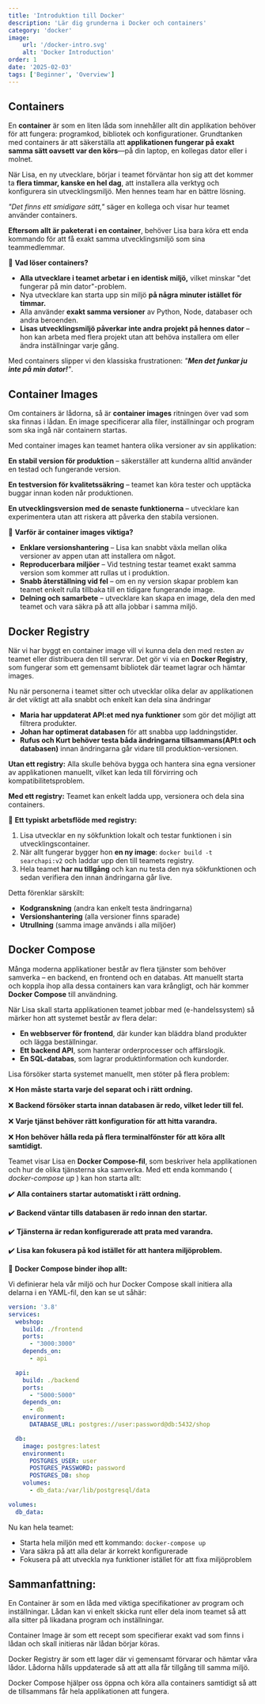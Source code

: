 ```yaml
---
title: 'Introduktion till Docker'
description: 'Lär dig grunderna i Docker och containers'
category: 'docker'
image:
    url: '/docker-intro.svg'
    alt: 'Docker Introduction'
order: 1
date: '2025-02-03'
tags: ['Beginner', 'Overview']
---
```


## Containers

En **container** är som en liten låda som innehåller allt din applikation behöver för att fungera: programkod, bibliotek och konfigurationer. Grundtanken med containers är att säkerställa att **applikationen fungerar på exakt samma sätt oavsett var den körs**—på din laptop, en kollegas dator eller i molnet.

När Lisa, en ny utvecklare, börjar i teamet förväntar hon sig att det kommer ta **flera timmar, kanske en hel dag**, att installera alla verktyg och konfigurera sin utvecklingsmiljö. Men hennes team har en bättre lösning.

*"Det finns ett smidigare sätt,"* säger en kollega och visar hur teamet använder containers.

**Eftersom allt är paketerat i en container**, behöver Lisa bara köra ett enda kommando för att få exakt samma utvecklingsmiljö som sina teammedlemmar.

🔹 **Vad löser containers?**

- **Alla utvecklare i teamet arbetar i en identisk miljö,** vilket minskar "det fungerar på min dator"-problem.
- Nya utvecklare kan starta upp sin miljö **på några minuter istället för timmar.**
- Alla använder **exakt samma versioner** av Python, Node, databaser och andra beroenden.
- **Lisas utvecklingsmiljö påverkar inte andra projekt på hennes dator** – hon kan arbeta med flera projekt utan att behöva installera om eller ändra inställningar varje gång.

Med containers slipper vi den klassiska frustrationen: *"**Men det funkar ju inte på min dator!**"*.

<ZoomableImage
    src="/intro-to-docker-pic1.svg"
    alt="Docker Container"
    caption="En container är en låda som håller koll på innehållet"
/>

## Container Images

Om containers är lådorna, så är **container images** ritningen över vad som ska finnas i lådan. En image specificerar alla filer, inställningar och program som ska ingå när containern startas.

Med container images kan teamet hantera olika versioner av sin applikation:

**En stabil version för produktion** – säkerställer att kunderna alltid använder en testad och fungerande version.

**En testversion för kvalitetssäkring** – teamet kan köra tester och upptäcka buggar innan koden når produktionen.

**En utvecklingsversion med de senaste funktionerna** – utvecklare kan experimentera utan att riskera att påverka den stabila versionen.

🔹 **Varför är container images viktiga?**

- **Enklare versionshantering** – Lisa kan snabbt växla mellan olika versioner av appen utan att installera om något.
- **Reproducerbara miljöer** – Vid testning testar teamet exakt samma version som kommer att rullas ut i produktion.
- **Snabb återställning vid fel** – om en ny version skapar problem kan teamet enkelt rulla tillbaka till en tidigare fungerande image.
- **Delning och samarbete** – utvecklare kan skapa en image, dela den med teamet och vara säkra på att alla jobbar i samma miljö.

<ZoomableImage
    src="/intro-to-docker-pic2.svg"
    alt="Docker image"
    caption="Vi skapar en image och lägger den i lådan för att specifiera innehållet"
/>

## Docker Registry

När vi har byggt en container image vill vi kunna dela den med resten av teamet eller distribuera den till servrar. Det gör vi via en **Docker Registry**, som fungerar som ett gemensamt bibliotek där teamet lagrar och hämtar images.

Nu när personerna i teamet sitter och utvecklar olika delar av applikationen är det viktigt att alla snabbt och enkelt kan dela sina ändringar

- **Maria har uppdaterat API:et med nya funktioner** som gör det möjligt att filtrera produkter.
- **Johan har optimerat databasen** för att snabba upp laddningstider.
- **Rufus och Kurt behöver testa båda ändringarna tillsammans(API:t och databasen)** innan ändringarna går vidare till produktion-versionen.

**Utan ett registry:** Alla skulle behöva bygga och hantera sina egna versioner av applikationen manuellt, vilket kan leda till förvirring och kompatibilitetsproblem.

**Med ett registry:** Teamet kan enkelt ladda upp, versionera och dela sina containers.

🔹 **Ett typiskt arbetsflöde med registry:**

1. Lisa utvecklar en ny sökfunktion lokalt och testar funktionen i sin utvecklingscontainer.
2. När allt fungerar bygger hon **en ny image**: `docker build -t searchapi:v2` och laddar upp den till teamets registry.
3. Hela teamet **har nu tillgång** och kan nu testa den nya sökfunktionen och sedan verifiera den innan ändringarna går live.

Detta förenklar särskilt:
- **Kodgranskning** (andra kan enkelt testa ändringarna)
- **Versionshantering** (alla versioner finns sparade)
- **Utrullning** (samma image används i alla miljöer)

<ZoomableImage
    src="/8.png"
    alt="Docker Registry"
    caption="Vi förvarar våra images i ett Registry så andra behöriga lätt kan komma åt de"
/>

## Docker Compose

Många moderna applikationer består av flera tjänster som behöver samverka – en backend, en frontend och en databas. Att manuellt starta och koppla ihop alla dessa containers kan vara krångligt, och här kommer **Docker Compose** till användning.

När Lisa skall starta applikationen teamet jobbar med (e-handelssystem) så märker hon att systemet består av flera delar:

- **En webbserver för frontend**, där kunder kan bläddra bland produkter och lägga beställningar.
- **Ett backend API**, som hanterar orderprocesser och affärslogik.
- **En SQL-databas**, som lagrar produktinformation och kundorder.

Lisa försöker starta systemet manuellt, men stöter på flera problem:

❌ **Hon måste starta varje del separat och i rätt ordning.**

❌ **Backend försöker starta innan databasen är redo, vilket leder till fel.**

❌ **Varje tjänst behöver rätt konfiguration för att hitta varandra.**

❌ **Hon behöver hålla reda på flera terminalfönster för att köra allt samtidigt.**

Teamet visar Lisa en **Docker Compose-fil**, som beskriver hela applikationen och hur de olika tjänsterna ska samverka. Med ett enda kommando ( *docker-compose up* ) kan hon starta allt:


✔️ **Alla containers startar automatiskt i rätt ordning.**

✔️ **Backend väntar tills databasen är redo innan den startar.**

✔️ **Tjänsterna är redan konfigurerade att prata med varandra.**

✔️ **Lisa kan fokusera på kod istället för att hantera miljöproblem.**

<ZoomableImage
    src="/6.png"
    alt="Docker Compose"
    caption="Vi använder Docker compose för att med ett kommando få alla containers att samverka"
/>


🔹 **Docker Compose binder ihop allt:**

Vi definierar hela vår miljö och hur Docker Compose skall initiera alla delarna i en YAML-fil, den kan se ut såhär:
```yaml
version: '3.8'
services:
  webshop:
    build: ./frontend
    ports:
      - "3000:3000"
    depends_on:
      - api

  api:
    build: ./backend
    ports:
      - "5000:5000"
    depends_on:
      - db
    environment:
      DATABASE_URL: postgres://user:password@db:5432/shop

  db:
    image: postgres:latest
    environment:
      POSTGRES_USER: user
      POSTGRES_PASSWORD: password
      POSTGRES_DB: shop
    volumes:
      - db_data:/var/lib/postgresql/data

volumes:
  db_data:
```

Nu kan hela teamet:

- Starta hela miljön med ett kommando: `docker-compose up`
- Vara säkra på att alla delar är korrekt konfigurerade
- Fokusera på att utveckla nya funktioner istället för att fixa miljöproblem

## Sammanfattning:

En Container är som en låda med viktiga specifikationer av program och inställningar. Lådan kan vi enkelt skicka runt eller dela inom teamet så att alla sitter på likadana program och inställningar.

Container Image är som ett recept som specifierar exakt vad som finns i lådan och skall initieras när lådan börjar köras.

Docker Registry är som ett lager där vi gemensamt förvarar och hämtar våra lådor. Lådorna hålls uppdaterade så att att alla får tillgång till samma miljö.

Docker Compose hjälper oss öppna och köra alla containers samtidigt så att de tillsammans får hela applikationen att fungera.